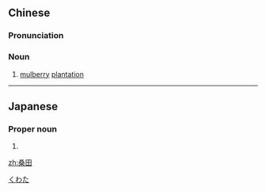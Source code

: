 ==Chinese==
{{zh-forms}}

===Pronunciation===
{{zh-pron
|m=sāngtián
|cat=n
}}

===Noun===
{{zh-noun}}

# [[mulberry]] [[plantation]]

----

==Japanese==
{{ja-kanjitab|桑|田}}

===Proper noun===
{{ja-pos|proper|くわた}}

# {{surname|lang=ja}}

[[Category:Japanese surnames|くわた]]

[[zh:桑田]]